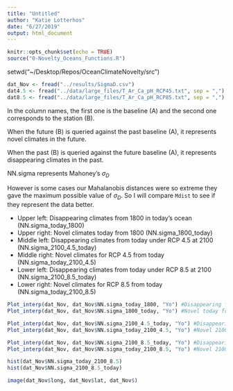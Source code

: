 ```yaml
---
title: "Untitled"
author: "Katie Lotterhos"
date: "6/27/2019"
output: html_document
---
```

  
```r
knitr::opts_chunk$set(echo = TRUE)
source("0-Novelty_Oceans_Functions.R")
```


setwd("~/Desktop/Repos/OceanClimateNovelty/src")

```r
dat_Nov <- fread("../results/SigmaD.csv")
dat4.5 <- fread("../data/large_files/T_Ar_Ca_pH_RCP45.txt", sep = ",")
dat8.5 <- fread("../data/large_files/T_Ar_Ca_pH_RCP85.txt", sep = ",")
```

In the column names, the first one is the baseline (A) and the second one corresponds
to the station (B). 

When the future (B) is queried against the past baseline (A), it represents novel climates in the future. 

When the past (B) is queried against the future baseline (A), it represents disappearing climates in the past.

NN.sigma represents Mahoney's $\sigma_D$

However is some cases our Mahalanobis distances were so extreme they gave the 
maximum possible value of $\sigma_D$. So I will compare `Mdist` to see if they
represent the data better.

* Upper left: Disappearing climates from 1800 in today's ocean (NN.sigma_today_1800)
* Upper right: Novel climates today from 1800 (NN.sigma_1800_today)
* Middle left: Disappearing climates from today under RCP 4.5 at 2100 (NN.sigma_2100_4.5_today)
* Middle right: Novel climates for RCP 4.5 from today (NN.sigma_today_2100_4.5)
* Lower left: Disappearing climates from today under RCP 8.5 at 2100 (NN.sigma_2100_8.5_today)
* Lower right: Novel climates for RCP 8.5 from today (NN.sigma_today_2100_8.5)

```r
Plot_interp(dat_Nov, dat_Nov$NN.sigma_today_1800, "Yo") #Disappearing from 1800
Plot_interp(dat_Nov, dat_Nov$NN.sigma_1800_today, "Yo") #Novel today from 1800

Plot_interp(dat_Nov, dat_Nov$NN.sigma_2100_4.5_today, "Yo") #Disappearing from today
Plot_interp(dat_Nov, dat_Nov$NN.sigma_today_2100_4.5, "Yo") #Novel 2100 4.5

Plot_interp(dat_Nov, dat_Nov$NN.sigma_2100_8.5_today, "Yo") #Disappearing from today
Plot_interp(dat_Nov, dat_Nov$NN.sigma_today_2100_8.5, "Yo") #Novel 2100 8.5

hist(dat_Nov$NN.sigma_today_2100_8.5)
hist(dat_Nov$NN.sigma_2100_8.5_today)

image(dat_Nov$long, dat_Nov$lat, dat_Nov$)

```